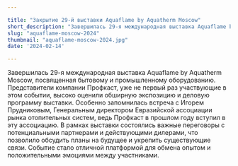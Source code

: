 ```yaml
---

title: "Закрытие 29-й выставки Aquaflame by Aquatherm Moscow"
short_description: "Завершилась 29-я международная выставка Aquaflame by Aquatherm Moscow, посвященная бытовому и промышленному оборудованию."
slug: "aquaflame-moscow-2024"
thumbnail: "aquaflame-moscow-2024.jpg"
date: '2024-02-14'

---
```


Завершилась 29-я международная выставка Aquaflame by Aquatherm Moscow, посвященная бытовому и промышленному оборудованию. Представители компании Профкаст, уже не первый раз участвующие в этом событии, высоко оценили обширную экспозицию и деловую программу выставки. Особенно запомнилась встреча с Игорем Прудниковым, Генеральным директором Евразийской ассоциации рынка отопительных систем, ведь Профкаст в прошлом году вступил в эту ассоциацию. В рамках выставки состоялись важные переговоры с потенциальными партнерами и действующими дилерами, что позволило обсудить планы на будущее и укрепить существующие связи. Событие стало отличной платформой для обмена опытом и положительными эмоциями между участниками.